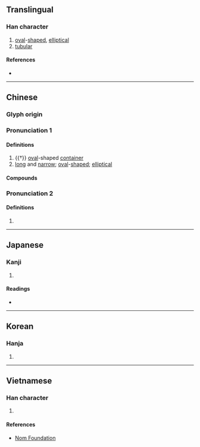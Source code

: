 {{also|椭|楕}}
{{character info/new}}
==Translingual==

===Han character===
{{Han char|rn=75|rad=木|as=12|sn=16|four=44927|canj=DNLB|ids=⿰木隋}}

# [[oval]]-[[shape]]d, [[elliptical]]
# [[tubular]]

====References====
* {{Han ref|kx=0554.120|dkj=15565|dj=0943.030|hdz=21285.070|uh=6A62|ud=27234|bh=BEF2|bd=48882}}

----

==Chinese==
{{zh-forms|s=椭}}

===Glyph origin===
{{Han etym}}

===Pronunciation 1===
{{zh-pron
|m=tuǒ
|c=to5
|mn=thó/thò
|mc=y
|oc=y
|ma=
|cat=n,a
}}

====Definitions====
{{zh-hanzi}}

# {{†}} [[oval]]-shaped [[container]]
# [[long]] and [[narrow]]; [[oval]]-[[shaped]]; [[elliptical]]
#: {{zh-x|橢圓|ellipse; oval shape}}

====Compounds====
{{zh-der|橢圓|橢球|橢圓規|橢圓形|橢圓星系|橢圓體}}

===Pronunciation 2===
{{zh-pron
|m=duǒ
|cat=a
}}

====Definitions====
{{zh-hanzi}}

# {{zh-only|科橢}}

----

==Japanese==

===Kanji===
{{ja-kanji|grade=|rs=木12}}

# {{defn|lang=ja|sort=木12}}

====Readings====
* {{ja-readings|goon=[[た]] (ta)|kanon=[[た]] (ta)|kanyoon=[[だ]] (da)|kun=[[こばんが]] (kobanga)}}

----

==Korean==

===Hanja===
{{ko-hanja|hangeul=타|eumhun=|rv=ta|mr=t'a|y=tha}}

# {{defn|lang=ko|sort=木12}}

----

==Vietnamese==

===Han character===
{{vi-readings|rs=木12|hanviet=[[thoả]], [[thoã]]}}

# {{defn|lang=vi|sort=木12}}

====References====
* [http://nomfoundation.org/common/nom_details.php?codepoint=6a62 Nom Foundation]